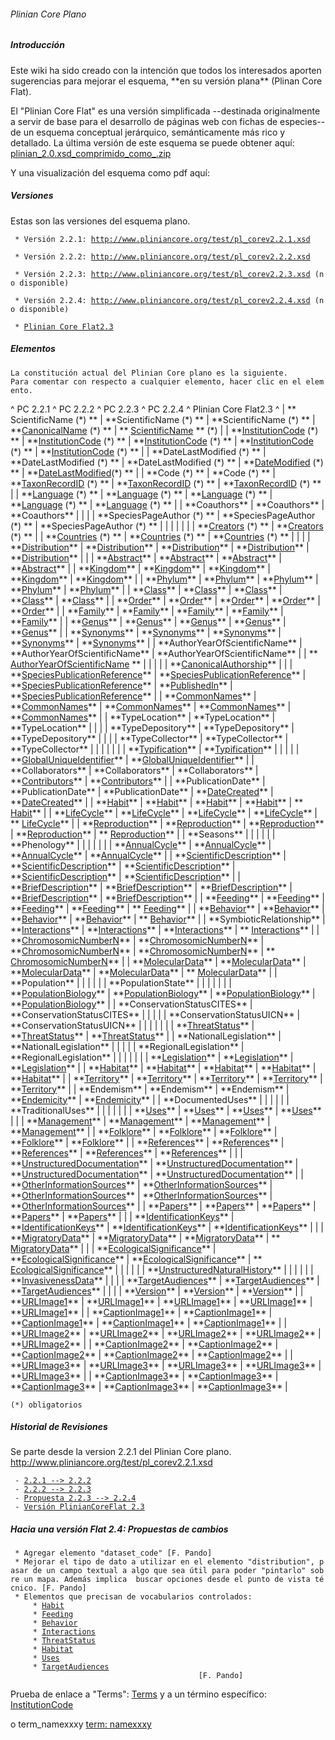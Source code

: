====== Plinian Core Plano ======





















===== Introducción =====

Este wiki ha sido creado con la intención que todos los interesados aporten sugerencias para mejorar el esquema, **en su versión plana** (Plinan Core Flat).


El "Plinian Core Flat" es una versión simplificada  --destinada originalmente a servir de base para el desarrollo de páginas web con fichas de especies-- de un esquema conceptual jerárquico, semánticamente más rico y detallado.  La última versión de este esquema se puede  obtener aquí: 
[[http://www.gbif.es/plinian/data/media/plinian_2.0.xsd_comprimido_como_.zip|plinian_2.0.xsd_comprimido_como_.zip]]

Y una visualización del esquema como pdf aquí:
{{poster_plinian_core_v2.pdf}}




===== Versiones =====

Estas son las versiones del esquema plano.

  * Versión 2.2.1: http://www.pliniancore.org/test/pl_corev2.2.1.xsd

  * Versión 2.2.2: http://www.pliniancore.org/test/pl_corev2.2.2.xsd

  * Versión 2.2.3: http://www.pliniancore.org/test/pl_corev2.2.3.xsd (no disponible)

  * Versión 2.2.4: http://www.pliniancore.org/test/pl_corev2.2.4.xsd (no disponible)

  * [[http://www.gbif.es/plinian/doku.php?id=pliniancoreflat2_3|Plinian Core Flat2.3]]





















===== Elementos =====

 La constitución actual del Plinian Core plano es la siguiente.
 Para comentar con respecto a cualquier elemento, hacer clic en el elemento.

^  PC 2.2.1  ^  PC 2.2.2  ^  PC 2.2.3  ^  PC 2.2.4  ^  Plinian Core Flat2.3  ^
|  ** ScientificName (*) **  |  **ScientificName (*) **  |  **ScientificName (*) **  |  **[[PlinianCore_CanonicalName|CanonicalName]] (*) **  |  ** [[PlinianCore_ScientificName|ScientificName]] ** (*)  |
|  **[[PlinianCore_InstitutionCode|InstitutionCode]] (*) **  |  **[[PlinianCore_InstitutionCode|InstitutionCode]] (*) **  |  **[[PlinianCore_InstitutionCode|InstitutionCode]] (*) **  |  **[[PlinianCore_InstitutionCode|InstitutionCode]] (*) **  |  **[[PlinianCore_InstitutionCode|InstitutionCode]] (*) **  |
|  **DateLastModified (*) **  |  **DateLastModified (*) **  |  **DateLastModified (*) **  |  **[[PlinianCore_DateModified|DateModified]] (*) **  |  **[[PlinianCore_DateModified|DateLastModified]](*) **  |
|  **Code (*) **  |  **Code (*) **  |  **[[PlinianCore_TaxonRecordID|TaxonRecordID]] (*) **  |  **[[PlinianCore_TaxonRecordID|TaxonRecordID]] (*) **  |  **[[PlinianCore_TaxonRecordID|TaxonRecordID]] (*) **  |
|  **[[PlinianCore_Language|Language]] (*) **  |  **[[PlinianCore_Language|Language]] (*) **  |  **[[PlinianCore_Language|Language]] (*) **  |  **[[PlinianCore_Language|Language]] (*) **  |  **[[PlinianCore_Language|Language]] (*) **  |
|  **Coauthors**  |  **Coauthors**  |  **Coauthors**  |  |  |
|  **SpeciesPageAuthor (*) **  |  **SpeciesPageAuthor (*) **  |  **SpeciesPageAuthor (*) **  |  |  |
|  |  |  |  **[[PlinianCore_Creators|Creators]] (*) **  |  **[[PlinianCore_Creators|Creators]] (*) **  |
|  **[[PlinianCore_Countries|Countries]] (*) **  |  **[[PlinianCore_Countries|Countries]] (*) **  |  **[[PlinianCore_Countries|Countries]] (*) **  |  |  |
|  **[[PlinianCore_Distribution|Distribution]]**  |  **[[PlinianCore_Distribution|Distribution]]**  |  **[[PlinianCore_Distribution|Distribution]]**  |  **[[PlinianCore_Distribution|Distribution]]**  |  **[[PlinianCore_Distribution|Distribution]]**  |
|  |  **[[PlinianCore_Abstract|Abstract]]**  |  **[[PlinianCore_Abstract|Abstract]]**  |  **[[PlinianCore_Abstract|Abstract]]**  |  **[[PlinianCore_Abstract|Abstract]]**  |
|  **[[PlinianCore_Kingdom|Kingdom]]**  |  **[[PlinianCore_Kingdom|Kingdom]]**  |  **[[PlinianCore_Kingdom|Kingdom]]**  |  **[[PlinianCore_Kingdom|Kingdom]]**  |  **[[PlinianCore_Kingdom|Kingdom]]**  |
|  **[[PlinianCore_Phylum|Phylum]]**  |  **[[PlinianCore_Phylum|Phylum]]**  |  **[[PlinianCore_Phylum|Phylum]]**  |  **[[PlinianCore_Phylum|Phylum]]**  |  **[[PlinianCore_Phylum|Phylum]]**  |
|  **[[PlinianCore_Class|Class]]**  |  **[[PlinianCore_Class|Class]]**  |  **[[PlinianCore_Class|Class]]**  |  **[[PlinianCore_Class|Class]]**  |  **[[PlinianCore_Class|Class]]**  |
|  **[[PlinianCore_Order|Order]]**  |  **[[PlinianCore_Order|Order]]**  |  **[[PlinianCore_Order|Order]]**  |  **[[PlinianCore_Order|Order]]**  |  **[[PlinianCore_Order|Order]]**  |
|  **[[PlinianCore_Family|Family]]**  |  **[[PlinianCore_Family|Family]]**  |  **[[PlinianCore_Family|Family]]**  |  **[[PlinianCore_Family|Family]]**  |  **[[PlinianCore_Family|Family]]**  |
|  **[[PlinianCore_Genus|Genus]]**  |  **[[PlinianCore_Genus|Genus]]**  |  **[[PlinianCore_Genus|Genus]]**  |  **[[PlinianCore_Genus|Genus]]**  |  **[[PlinianCore_Genus|Genus]]**  |
|  **[[PlinianCore_Synonyms|Synonyms]]**  |  **[[PlinianCore_Synonyms|Synonyms]]**  |  **[[PlinianCore_Synonyms|Synonyms]]**  |  **[[PlinianCore_Synonyms|Synonyms]]**  |  **[[PlinianCore_Synonyms|Synonyms]]**  |
|  **AuthorYearOfScientificName**  |  **AuthorYearOfScientificName**  |  **AuthorYearOfScientificName**  |  |  ** [[AuthorYearOfScientificName]] **  |
|  |  |  |  **[[PlinianCore_CanonicalAuthorship|CanonicalAuthorship]]**  |  |
|  **[[pliniancore_speciespublicationreference|SpeciesPublicationReference]]**  |  **[[pliniancore_speciespublicationreference|SpeciesPublicationReference]]**  |  **[[pliniancore_speciespublicationreference|SpeciesPublicationReference]]**  |  **[[PlinianCore_PublishedIn|PublishedIn]]**  |  **[[pliniancore_speciespublicationreference|SpeciesPublicationReference]]**  |
|  **[[PlinianCore_CommonNames|CommonNames]]**  |  **[[PlinianCore_CommonNames|CommonNames]]**  |  **[[PlinianCore_CommonNames|CommonNames]]**  |  **[[PlinianCore_CommonNames|CommonNames]]**  |  **[[PlinianCore_CommonNames|CommonNames]]**  |
|  **TypeLocation**  |  **TypeLocation**  |  **TypeLocation**  |  |  |
|  **TypeDepository**  |  **TypeDepository**  |  **TypeDepository**  |  |  |
|  **TypeCollector**  |  **TypeCollector**  |  **TypeCollector**  |  |  |
|  |  |  |  **[[PlinianCore_Typification|Typification]]**  |  **[[PlinianCore_Typification|Typification]]**  |
|  |  |  |  **[[PlinianCore_GlobalUniqueIdentifier|GlobalUniqueIdentifier]]**  |  **[[PlinianCore_GlobalUniqueIdentifier|GlobalUniqueIdentifier]]**  |
|  **Collaborators**  |  **Collaborators**  |  **Collaborators**  |  **[[PlinianCore_Contributors|Contributors]]**  |  **[[PlinianCore_Contributors|Contributors]]**  |
|  **PublicationDate**  |  **PublicationDate**  |  **PublicationDate**  |  **[[PlinianCore_DateCreated|DateCreated]]**  |  **[[PlinianCore_DateCreated|DateCreated]]**  |
|  **[[PlinianCore_Habit|Habit]]**  |  **[[PlinianCore_Habit|Habit]]**  |  **[[PlinianCore_Habit|Habit]]**  |  **[[PlinianCore_Habit|Habit]]**  |  ** [[PlinianCore_Habit|Habit]]** |
|  **[[PlinianCore_LifeCycle|LifeCycle]]**  |  **[[PlinianCore_LifeCycle|LifeCycle]]**  |  **[[PlinianCore_LifeCycle|LifeCycle]]**  |  **[[PlinianCore_LifeCycle|LifeCycle]]**  |  ** [[PlinianCore_LifeCycle|LifeCycle]]**  |
|  **[[PlinianCore_Reproduction|Reproduction]]**  |  **[[PlinianCore_Reproduction|Reproduction]]**  |  **[[PlinianCore_Reproduction|Reproduction]]**  |  **[[PlinianCore_Reproduction|Reproduction]]**  |  ** [[PlinianCore_Reproduction|Reproduction]]**  |
|  **Seasons**  |  |  |  |  |
|  **Phenology**  |  |  |  |  |
|  |  **[[PlinianCore_AnnualCycle|AnnualCycle]]**  |  **[[PlinianCore_AnnualCycle|AnnualCycle]]**  |  **[[PlinianCore_AnnualCycle|AnnualCycle]]**  |  **[[PlinianCore_AnnualCycle|AnnualCycle]]**   |
|  **[[PlinianCore_ScientificDescription|ScientificDescription]]**  |  **[[PlinianCore_ScientificDescription|ScientificDescription]]**  |  **[[PlinianCore_ScientificDescription|ScientificDescription]]**  |  **[[PlinianCore_ScientificDescription|ScientificDescription]]**  |  **[[PlinianCore_ScientificDescription|ScientificDescription]]**  |
|  **[[PlinianCore_BriefDescription|BriefDescription]]**  |  **[[PlinianCore_BriefDescription|BriefDescription]]**  |  **[[PlinianCore_BriefDescription|BriefDescription]]**  |  **[[PlinianCore_BriefDescription|BriefDescription]]**  |  **[[PlinianCore_BriefDescription|BriefDescription]]**  |
|  **[[PlinianCore_Feeding|Feeding]]**  |  **[[PlinianCore_Feeding|Feeding]]**  |  **[[PlinianCore_Feeding|Feeding]]**  |  **[[PlinianCore_Feeding|Feeding]]**  |  ** [[PlinianCore_Feeding|Feeding]]**  |
|  **[[PlinianCore_Behavior|Behavior]]**  |  **[[PlinianCore_Behavior|Behavior]]**  |  **[[PlinianCore_Behavior|Behavior]]**  |  **[[PlinianCore_Behavior|Behavior]]**  |  ** [[PlinianCore_Behavior|Behavior]]**  |
|  **SymbioticRelationship**  |  **[[PlinianCore_Interactions|Interactions]]**  |  **[[PlinianCore_Interactions|Interactions]]**  |  **[[PlinianCore_Interactions|Interactions]]**  |  ** [[PlinianCore_Interactions|Interactions]]**  |
|  **[[PlinianCore_ChromosomicNumberN|ChromosomicNumberN]]**  |  **[[PlinianCore_ChromosomicNumberN|ChromosomicNumberN]]**  |  **[[PlinianCore_ChromosomicNumberN|ChromosomicNumberN]]**  |  **[[PlinianCore_ChromosomicNumberN|ChromosomicNumberN]]**  |  ** [[PlinianCore_ChromosomicNumberN|ChromosomicNumberN]]**  |
|  **[[PlinianCore_MolecularData|MolecularData]]**  |  **[[PlinianCore_MolecularData|MolecularData]]**  |  **[[PlinianCore_MolecularData|MolecularData]]**  |  **[[PlinianCore_MolecularData|MolecularData]]**  |  ** [[PlinianCore_MolecularData|MolecularData]]**  |
|  **Population**  |  |  |  |  |
|  **PopulationState**  |  |  |  |  |
|  |  **[[PlinianCore_PopulationBiology|PopulationBiology]]**  |  **[[PlinianCore_PopulationBiology|PopulationBiology]]**  |  **[[PlinianCore_PopulationBiology|PopulationBiology]]**  |  **[[PlinianCore_PopulationBiology|PopulationBiology]]**  |
|  **ConservationStatusCITES**  |  **ConservationStatusCITES**  |  |  |  |
|  **ConservationStatusUICN**  |  **ConservationStatusUICN**  |  |  |  |
|  |  |  **[[PlinianCore_ThreatStatus|ThreatStatus]]**  |  **[[PlinianCore_ThreatStatus|ThreatStatus]]**  |  **[[PlinianCore_ThreatStatus|ThreatStatus]]**  |
|  **NationalLegislation**  |  **NationalLegislation**  |  |  |  |
|  **RegionalLegislation**  |  **RegionalLegislation**  |  |  |  |
|  |  |  **[[PlinianCore_Legislation|Legislation]]**  |  **[[PlinianCore_Legislation|Legislation]]**  |  **[[PlinianCore_Legislation|Legislation]]**  |
|  **[[PlinianCore_Habitat|Habitat]]**  |  **[[PlinianCore_Habitat|Habitat]]**  |  **[[PlinianCore_Habitat|Habitat]]**  |  **[[PlinianCore_Habitat|Habitat]]**  |  **[[PlinianCore_Habitat|Habitat]]**  |
|  **[[PlinianCore_Territory|Territory]]**  |  **[[PlinianCore_Territory|Territory]]**  |  **[[PlinianCore_Territory|Territory]]**  |  **[[PlinianCore_Territory|Territory]]**  |  **[[PlinianCore_Territory|Territory]]**  |
|  **Endemism**  |  **Endemism**  |  **Endemism**  |  **[[PlinianCore_Endemicity|Endemicity]]**  |  **[[PlinianCore_Endemicity|Endemicity]]**  |
|  **DocumentedUses**  |  |  |  |  |
|  **TraditionalUses**  |  |  |  |  |
|  |  **[[PlinianCore_Uses|Uses]]**  |  **[[PlinianCore_Uses|Uses]]**  |  **[[PlinianCore_Uses|Uses]]**  |  **[[PlinianCore_Uses|Uses]]**  |
|  |  **[[PlinianCore_Management|Management]]**  |  **[[PlinianCore_Management|Management]]**  |  **[[PlinianCore_Management|Management]]**  |  **[[PlinianCore_Management|Management]]**  |
|  **[[PlinianCore_Folklore|Folklore]]**  |  **[[PlinianCore_Folklore|Folklore]]**  |  **[[PlinianCore_Folklore|Folklore]]**  |  **[[PlinianCore_Folklore|Folklore]]**  |  **[[PlinianCore_Folklore|Folklore]]**  |
|  **[[PlinianCore_References|References]]**  |  **[[PlinianCore_References|References]]**  |  **[[PlinianCore_References|References]]**  |  **[[PlinianCore_References|References]]**  |  **[[PlinianCore_References|References]]**  |
|  |  **[[PlinianCore_UnstructuredDocumentation|UnstructuredDocumentation]]**  |  **[[PlinianCore_UnstructuredDocumentation|UnstructuredDocumentation]]**  |  **[[PlinianCore_UnstructuredDocumentation|UnstructuredDocumentation]]**  |  **[[PlinianCore_UnstructuredDocumentation|UnstructuredDocumentation]]**  |
|  **[[PlinianCore_OtherInformationSources|OtherInformationSources]]**  |  **[[PlinianCore_OtherInformationSources|OtherInformationSources]]**  |  **[[PlinianCore_OtherInformationSources|OtherInformationSources]]**  |  **[[PlinianCore_OtherInformationSources|OtherInformationSources]]**  |  **[[PlinianCore_OtherInformationSources|OtherInformationSources]]**  |
|  **[[PlinianCore_Papers|Papers]]**  |  **[[PlinianCore_Papers|Papers]]**  |  **[[PlinianCore_Papers|Papers]]**  |  **[[PlinianCore_Papers|Papers]]**  |  **[[PlinianCore_Papers|Papers]]**  |
|  |  **[[PlinianCore_IdentificationKeys|IdentificationKeys]]**  |  **[[PlinianCore_IdentificationKeys|IdentificationKeys]]**  |  **[[PlinianCore_IdentificationKeys|IdentificationKeys]]**  |  **[[PlinianCore_IdentificationKeys|IdentificationKeys]]**  |
|  |  **[[PlinianCore_MigratoryData|MigratoryData]]**  |  **[[PlinianCore_MigratoryData|MigratoryData]]**  |  **[[PlinianCore_MigratoryData|MigratoryData]]**  |  ** [[PlinianCore_MigratoryData|MigratoryData]]**  |
|  |  **[[PlinianCore_EcologicalSignificance|EcologicalSignificance]]**  |  **[[PlinianCore_EcologicalSignificance|EcologicalSignificance]]**  |  **[[PlinianCore_EcologicalSignificance|EcologicalSignificance]]**  |  ** [[PlinianCore_EcologicalSignificance|EcologicalSignificance]]**  |
|  |  |  |  |  **[[PlinianCore_UnstructuredNaturalHistory|UnstructuredNaturalHistory]]**  |
|  |  |  |  |  **[[PlinianCore_InvasivenessData|InvasivenessData]]**  |
|  |  |  **[[PlinianCore_TargetAudiences|TargetAudiences]]**  |  **[[PlinianCore_TargetAudiences|TargetAudiences]]**  |  **[[PlinianCore_TargetAudiences|TargetAudiences]]**  |
|  |  |  **[[PlinianCore_Version|Version]]**  |  **[[PlinianCore_Version|Version]]**  |  **[[PlinianCore_Version|Version]]**  |
|  **[[PlinianCore_URLImage1|URLImage1]]**  |  **[[PlinianCore_URLImage1|URLImage1]]**  |  **[[PlinianCore_URLImage1|URLImage1]]**  |  **[[PlinianCore_URLImage1|URLImage1]]**  |  **[[PlinianCore_URLImage1|URLImage1]]**  |
|  **[[PlinianCore_CaptionImage1|CaptionImage1]]**  |  **[[PlinianCore_CaptionImage1|CaptionImage1]]**  |  **[[PlinianCore_CaptionImage1|CaptionImage1]]**  |  **[[PlinianCore_CaptionImage1|CaptionImage1]]**  |  **[[PlinianCore_CaptionImage1|CaptionImage1]]**  |
|  **[[PlinianCore_URLImage2|URLImage2]]**  |  **[[PlinianCore_URLImage2|URLImage2]]**  |  **[[PlinianCore_URLImage2|URLImage2]]**  |  **[[PlinianCore_URLImage2|URLImage2]]**  |  **[[PlinianCore_URLImage2|URLImage2]]**  |
|  **[[PlinianCore_CaptionImage2|CaptionImage2]]**  |  **[[PlinianCore_CaptionImage2|CaptionImage2]]**  |  **[[PlinianCore_CaptionImage2|CaptionImage2]]**  |  **[[PlinianCore_CaptionImage2|CaptionImage2]]**  |  **[[PlinianCore_CaptionImage2|CaptionImage2]]**  |
|  **[[PlinianCore_URLImage3|URLImage3]]**  |  **[[PlinianCore_URLImage3|URLImage3]]**  |  **[[PlinianCore_URLImage3|URLImage3]]**  |  **[[PlinianCore_URLImage3|URLImage3]]**  |  **[[PlinianCore_URLImage3|URLImage3]]**  |
|  **[[PlinianCore_CaptionImage3|CaptionImage3]]**  |  **[[PlinianCore_CaptionImage3|CaptionImage3]]**  |  **[[PlinianCore_CaptionImage3|CaptionImage3]]**  |  **[[PlinianCore_CaptionImage3|CaptionImage3]]**  |  **[[PlinianCore_CaptionImage3|CaptionImage3]]**  |

 (*) obligatorios

===== Historial de Revisiones =====

Se parte desde la version 2.2.1 del Plinian Core plano.
http://www.pliniancore.org/test/pl_corev2.2.1.xsd

  - [[2.2.1--2.2.2|2.2.1 --> 2.2.2]]
  - [[2.2.2--2.2.3|2.2.2 --> 2.2.3]]
  - [[2.2.3--2.2.4_propuesta|Propuesta 2.2.3 --> 2.2.4]]
  - [[2.2.3_2.2.4--2.3|Versión PlinianCoreFlat 2.3]]














===== Hacia una versión Flat 2.4: Propuestas de cambios=====

  * Agregar elemento "dataset_code" [F. Pando]
  * Mejorar el tipo de dato a utilizar en el elemento "distribution", pasar de un campo textual a algo que sea útil para poder "pintarlo" sobre un mapa. Además implica  buscar opciones desde el punto de vista técnico. [F. Pando]
  * Elementos que precisan de vocabularios controlados:
      * [[PlinianCore_Habit|Habit]]
      * [[PlinianCore_Feeding|Feeding]]
      * [[PlinianCore_Behavior|Behavior]]
      * [[PlinianCore_Interactions|Interactions]]
      * [[PlinianCore_ThreatStatus|ThreatStatus]]
      * [[PlinianCore_Habitat|Habitat]]
      * [[PlinianCore_Uses|Uses]]
      * [[PlinianCore_TargetAudiences|TargetAudiences]]
                                           [F. Pando]

Prueba de enlace a "Terms": [[pliniancore_terms | Terms]]
y a un término específico: [[pliniancore_terms#term_nameinstitutioncode | InstitutionCode ]]

o term_namexxxy [[pliniancore_terms#term_namexxxy| term: namexxxy]]
 
